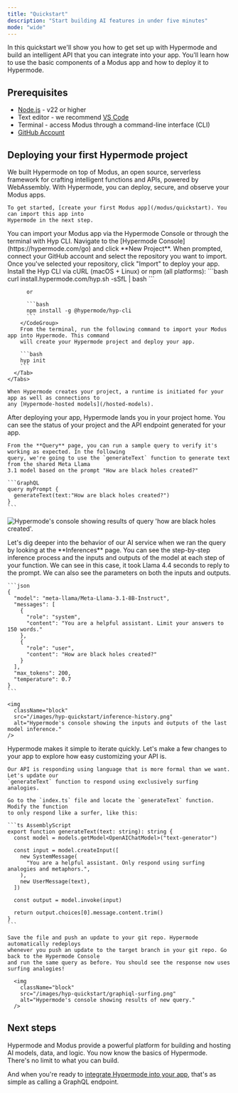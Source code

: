 ```yaml
---
title: "Quickstart"
description: "Start building AI features in under five minutes"
mode: "wide"
---
```


In this quickstart we'll show you how to get set up with Hypermode and build an
intelligent API that you can integrate into your app. You'll learn how to use
the basic components of a Modus app and how to deploy it to Hypermode.

## Prerequisites

- [Node.js](https://nodejs.org/en/download/package-manager) - v22 or higher
- Text editor - we recommend [VS Code](https://code.visualstudio.com/)
- Terminal - access Modus through a command-line interface (CLI)
- [GitHub Account](https://github.com/join)

## Deploying your first Hypermode project

<Steps>
  <Step title="Create Modus app">
    We built Hypermode on top of Modus, an open source, serverless framework for crafting
    intelligent functions and APIs, powered by WebAssembly. With Hypermode, you can deploy,
    secure, and observe your Modus apps.

    To get started, [create your first Modus app](/modus/quickstart). You can import this app into
    Hypermode in the next step.

  </Step>
  <Step title="Import Modus app">
    You can import your Modus app via the Hypermode Console or through the terminal with Hyp CLI.
    <Tabs>
      <Tab title="Hypermode Console">
        Navigate to the [Hypermode Console](https://hypermode.com/go) and click **New Project**.
        When prompted, connect your GitHub account and select the repository you want to import.
        Once you've selected your repository, click "Import" to deploy your app.
      </Tab>
      <Tab title="Hyp CLI">
        Install the Hyp CLI via cURL (macOS + Linux) or npm (all platforms):
        <CodeGroup>
          ```bash
          curl install.hypermode.com/hyp.sh -sSfL | bash
          ```

          or

          ```bash
          npm install -g @hypermode/hyp-cli
          ```
        </CodeGroup>
        From the terminal, run the following command to import your Modus app into Hypermode. This command
        will create your Hypermode project and deploy your app.

        ```bash
        hyp init
        ```
      </Tab>
    </Tabs>

    When Hypermode creates your project, a runtime is initiated for your app as well as connections to
    any [Hypermode-hosted models](/hosted-models).

  </Step>
  <Step title="Explore API endpoint">
    After deploying your app, Hypermode lands you in your project home. You can see the status of your
    project and the API endpoint generated for your app.

    From the **Query** page, you can run a sample query to verify it's working as expected. In the following
    query, we're going to use the `generateText` function to generate text from the shared Meta Llama
    3.1 model based on the prompt "How are black holes created?"

    ```GraphQL
    query myPrompt {
      generateText(text:"How are black holes created?")
    }
    ```

<img
  className="block"
  src="/images/hyp-quickstart/graphiql-blackhole.png"
  alt="Hypermode's console showing results of query 'how are black holes created'."
/>

  </Step>
  <Step title="Observe function execution">
    Let's dig deeper into the behavior of our AI service when we ran the query by looking at the
    **Inferences** page. You can see the step-by-step inference process and the inputs and outputs of
    the model at each step of your function. We can see in this case, it took Llama 4.4 seconds to
    reply to the prompt. We can also see the parameters on both the inputs and outputs.

    ```json
    {
      "model": "meta-llama/Meta-Llama-3.1-8B-Instruct",
      "messages": [
        {
          "role": "system",
          "content": "You are a helpful assistant. Limit your answers to 150 words."
        },
        {
          "role": "user",
          "content": "How are black holes created?"
        }
      ],
      "max_tokens": 200,
      "temperature": 0.7
    }
    ```

    <img
      className="block"
      src="/images/hyp-quickstart/inference-history.png"
      alt="Hypermode's console showing the inputs and outputs of the last model inference."
    />

  </Step>
  <Step title="Customize your function">
    Hypermode makes it simple to iterate quickly. Let's make a few changes to your app
    to explore how easy customizing your API is.

    Our API is responding using language that is more formal than we want. Let's update our
    `generateText` function to respond using exclusively surfing analogies.

    Go to the `index.ts` file and locate the `generateText` function. Modify the function
    to only respond like a surfer, like this:

    ```ts AssemblyScript
    export function generateText(text: string): string {
      const model = models.getModel<OpenAIChatModel>("text-generator")

      const input = model.createInput([
        new SystemMessage(
          "You are a helpful assistant. Only respond using surfing analogies and metaphors.",
        ),
        new UserMessage(text),
      ])

      const output = model.invoke(input)

      return output.choices[0].message.content.trim()
    }
    ```

    Save the file and push an update to your git repo. Hypermode automatically redeploys
    whenever you push an update to the target branch in your git repo. Go back to the Hypermode Console
    and run the same query as before. You should see the response now uses surfing analogies!

      <img
        className="block"
        src="/images/hyp-quickstart/graphiql-surfing.png"
        alt="Hypermode's console showing results of new query."
      />

  </Step>
</Steps>

## Next steps

Hypermode and Modus provide a powerful platform for building and hosting AI
models, data, and logic. You now know the basics of Hypermode. There's no limit
to what you can build.

And when you're ready to [integrate Hypermode into your app](/integrate-api),
that's as simple as calling a GraphQL endpoint.
